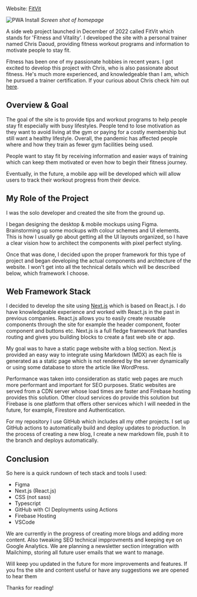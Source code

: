 
Website: [FitVit](https://fitvitfitness.com/)

![PWA Install](/posts/fitvit/fitvit-screen.jpg)
*Screen shot of homepage*

A side web project launched in December of 2022 called FitVit which stands for 'Fitness and Vitality'. I developed the site with a personal trainer named Chris Daoud, providing fitness workout programs and information to motivate people to stay fit.

Fitness has been one of my passionate hobbies in recent years. I got excited to develop this project with Chris, who is also passionate about fitness. He's much more experienced, and knowledgeable than I am, which he pursued a trainer certification. If your curious about Chris check him out [here](https://fitvitfitness.com/about/).

## Overview & Goal

The goal of the site is to provide tips and workout programs to help people stay fit especially with busy lifestyles. People tend to lose motivation as they want to avoid living at the gym or paying for a costly membership but still want a healthy lifestyle. Overall, the pandemic has affected people where and how they train as fewer gym facilities being used.

People want to stay fit by receiving information and easier ways of training which can keep them motivated or even how to begin their fitness journey.

Eventually, in the future, a mobile app will be developed which will allow users to track their workout progress from their device.

## My Role of the Project

I was the solo developer and created the site from the ground up.

I began designing the desktop & mobile mockups using Figma. Brainstorming up some mockups with colour schemes and UI elements. This is how I usually go about getting all the UI layouts organized, so I have a clear vision how to architect the components with pixel perfect styling.

Once that was done, I decided upon the proper framework for this type of project and began developing the actual components and archtecture of the website. I won't get into all the technical details which will be described below, which framework I choose.

## Web Framework Stack

I decided to develop the site using [Next.js](https://nextjs.org/) which is based on React.js. I do have knowledgeable experience and worked with React.js in the past in previous companies. React.js allows you to easily create reusable components through the site for example the header component, footer component and buttons etc. Next.js is a full fledge framework that handles routing and gives you building blocks to create a fast web site or app.

My goal was to have a static page website with a blog section. Next.js provided an easy way to integrate using Markdown (MDX) as each file is generated as a static page which is not rendered by the server dynamically or using some database to store the article like WordPress.

Performance was taken into consideration as static web pages are much more performant and important for SEO purposes. Static websites are served from a CDN server whose load times are faster and Firebase hosting provides this solution. Other cloud services do provide this solution but Firebase is one platform that offers other services which I will needed in the future, for example, Firestore and Authentication.

For my repository I use GitHub which includes all my other projects. I set up GitHub actions to automatically build and deploy updates to production. In the process of creating a new blog, I create a new markdown file, push it to the branch and deploys automatically.

## Conclusion

So here is a quick rundown of tech stack and tools I used:

- Figma
- Next.js (React.js)
- CSS (not sass)
- Typescript
- GitHub with CI Deployments using Actions
- Firebase Hosting
- VSCode

We are currently in the progress of creating more blogs and adding more content. Also tweaking SEO technical impprovments and keeping eye on Google Analytics. We are planning a newsletter section integration with Mailchimp, storing all future user emails that we want to manage.

Will keep you updated in the future for more improvements and features. If you fns the site and content useful or have any suggestions we are opened to hear them

Thanks for reading!


